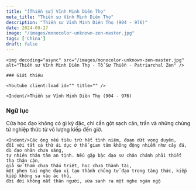 ```yaml
---
title: "[Thiền sư] Vĩnh Minh Diên Thọ"
meta_title: "Thiền sư Vĩnh Minh Diên Thọ"
description: "Thiền sư Vĩnh Minh Diên Thọ (904 - 976)"
date: 2024-09-27
image: "/images/monocolor-unknown-zen-master.jpg"
tags: ['China']
draft: false
---
```


<div className="grid xl:grid-cols-8 lg:grid-cols-8 md:grid-cols-2 sm:grid-cols-2 xs:grid-cols-1 gap-8 bg-body dark:bg-darkmode-body">

  <div className="lg:col-span-3 md:col-span-1">

    <img decoding="async" src="/images/monocolor-unknown-zen-master.jpg" alt="Thiền sư Vĩnh Minh Diên Thọ - Tổ Sư Thiền - Patriarchal Zen" />

    ### Giới thiệu

    <Youtube client:load id="" title="" />

    <Indent/>Thiền sư Vĩnh Minh Diên Thọ (904 - 976)

</div>

<div className="lg:col-span-5 md:col-span-1">

  ### Ngữ lục

  <Notice type="warning" title="cảnh ngữ">
    <Indent/>Cửa học đạo không có gì kỳ đặc, chỉ cần gột sạch căn, trần và những chủng tử nghiệp thức từ vô lượng kiếp đến giờ.

    <Indent/>Các ông nếu tiêu trừ hết tình niệm, đoạn dứt vọng duyên,
    đối với tất cả thứ ái dục ở thế gian tâm không động nhiễm như cây đá, dù đạo nhãn chưa sáng,
    tự nhiên thân tâm an tịnh. Nếu gặp bậc đạo sư chân chánh phải thiết tha thân cận,
    giả sử tham chưa thấu triệt, học chưa thành tài,
    một phen tai nghe đạo vị tạo thành chủng tử đạo trong tàng thức, kiếp kiếp không sa vào ác thú,
    đời đời không mất thân người, vừa sanh ra một nghe ngàn ngộ
  </Notice>

  <Notice type="tip" title="tác phẩm">

  </Notice>

  <Notice type="info" title="thông tin khác">

  </Notice>

</div>

</div>
